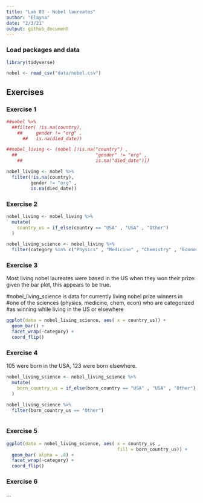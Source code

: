 ```yaml
---
title: "Lab 03 - Nobel laureates"
author: "Elayna"
date: "2/3/21"
output: github_document
---
```


### Load packages and data

```r
library(tidyverse) 
```

```r
nobel <- read_csv("data/nobel.csv")
```

## Exercises

### Exercise 1

```r

##nobel %>% 
  ##filter( !is.na(country),
    ##     gender != "org" ,
      ##   is.na(died_date))

##nobel_living <- (nobel [!is.na("country") , 
  ##                             "gender" != "org" , 
    ##                           is.na("died_date")])
```

```r
nobel_living <- nobel %>% 
  filter(!is.na(country),
         gender != "org" ,
         is.na(died_date))
```



### Exercise 2

```r

nobel_living <- nobel_living %>% 
  mutate(
    country_us = if_else(country == "USA" , "USA" , "Other")
  )

nobel_living_science <- nobel_living %>% 
  filter(category %in% c("Physics" , "Medicine" , "Chemistry" , "Economics"))

```


### Exercise 3

Most living nobel laureates were based in the US when they won their prize: given the bar plot, this appears to be true.

#nobel_living_science is data for currently living nobel prize winners in #one of the sciences (physics, medicine, chem, econ) who are categorized #as winning while living in the US or elsewhere

```r

ggplot(data = nobel_living_science, aes( x = country_us)) +
  geom_bar() +
  facet_wrap(~category) +
  coord_flip()

```


### Exercise 4

105 were born in the USA, 123 were born elsewhere.

```r

nobel_living_science <- nobel_living_science %>% 
  mutate(
    born_country_us = if_else(born_country == "USA" , "USA" , "Other")
  )

nobel_living_science %>% 
  filter(born_country_us == "Other")



```


### Exercise 5

```r

ggplot(data = nobel_living_science, aes( x = country_us , 
                                         fill = born_country_us)) +
  geom_bar( alpha = .8) +
  facet_wrap(~category) +
  coord_flip()

```


### Exercise 6

...
